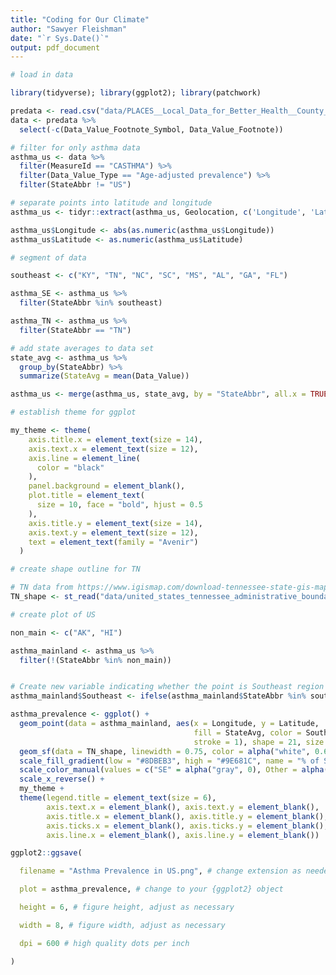 ```yaml
---
title: "Coding for Our Climate"
author: "Sawyer Fleishman"
date: "`r Sys.Date()`"
output: pdf_document
---
```


```r
# load in data 

library(tidyverse); library(ggplot2); library(patchwork)

predata <- read.csv("data/PLACES__Local_Data_for_Better_Health__County_Data_2023_release.csv")
data <- predata %>%
  select(-c(Data_Value_Footnote_Symbol, Data_Value_Footnote))
```

```r
# filter for only asthma data
asthma_us <- data %>%
  filter(MeasureId == "CASTHMA") %>%
  filter(Data_Value_Type == "Age-adjusted prevalence") %>%
  filter(StateAbbr != "US")

# separate points into latitude and longitude
asthma_us <- tidyr::extract(asthma_us, Geolocation, c('Longitude', 'Latitude'), '\\((.*)\\s(.*)\\)')

asthma_us$Longitude <- abs(as.numeric(asthma_us$Longitude))
asthma_us$Latitude <- as.numeric(asthma_us$Latitude)
```

```r
# segment of data

southeast <- c("KY", "TN", "NC", "SC", "MS", "AL", "GA", "FL")

asthma_SE <- asthma_us %>%
  filter(StateAbbr %in% southeast)

asthma_TN <- asthma_us %>%
  filter(StateAbbr == "TN")
```

```r
# add state averages to data set
state_avg <- asthma_us %>%
  group_by(StateAbbr) %>%
  summarize(StateAvg = mean(Data_Value))

asthma_us <- merge(asthma_us, state_avg, by = "StateAbbr", all.x = TRUE)
```

```r
# establish theme for ggplot 

my_theme <- theme(
    axis.title.x = element_text(size = 14),
    axis.text.x = element_text(size = 12),
    axis.line = element_line(
      color = "black"
    ),
    panel.background = element_blank(),
    plot.title = element_text(
      size = 10, face = "bold", hjust = 0.5
    ),
    axis.title.y = element_text(size = 14),
    axis.text.y = element_text(size = 12),
    text = element_text(family = "Avenir")
  )
```

```r
# create shape outline for TN

# TN data from https://www.igismap.com/download-tennessee-state-gis-maps-boundary-counties-rail-highway/
TN_shape <- st_read("data/united_states_tennessee_administrative_boundaries_province_polygon/united_states_tennessee_administrative_boundaries_province_polygon.shp")

```

```r
# create plot of US

non_main <- c("AK", "HI")

asthma_mainland <- asthma_us %>%
  filter(!(StateAbbr %in% non_main))


# Create new variable indicating whether the point is Southeast region
asthma_mainland$Southeast <- ifelse(asthma_mainland$StateAbbr %in% southeast, "SE", "Other")

asthma_prevalence <- ggplot() +
  geom_point(data = asthma_mainland, aes(x = Longitude, y = Latitude, 
                                         fill = StateAvg, color = Southeast,
                                         stroke = 1), shape = 21, size = 3) +
  geom_sf(data = TN_shape, linewidth = 0.75, color = alpha("white", 0.6), fill = NA) +
  scale_fill_gradient(low = "#8DBEB3", high = "#9E681C", name = "% of State with Asthma") + 
  scale_color_manual(values = c("SE" = alpha("gray", 0), Other = alpha("white", 0)), guide = "none") +  # Set colors for the condition
  scale_x_reverse() +
  my_theme +
  theme(legend.title = element_text(size = 6),
        axis.text.x = element_blank(), axis.text.y = element_blank(),
        axis.title.x = element_blank(), axis.title.y = element_blank(),
        axis.ticks.x = element_blank(), axis.ticks.y = element_blank(),
        axis.line.x = element_blank(), axis.line.y = element_blank())
```

```r
ggplot2::ggsave(

  filename = "Asthma Prevalence in US.png", # change extension as needed

  plot = asthma_prevalence, # change to your {ggplot2} object

  height = 6, # figure height, adjust as necessary

  width = 8, # figure width, adjust as necessary

  dpi = 600 # high quality dots per inch 

)
```

